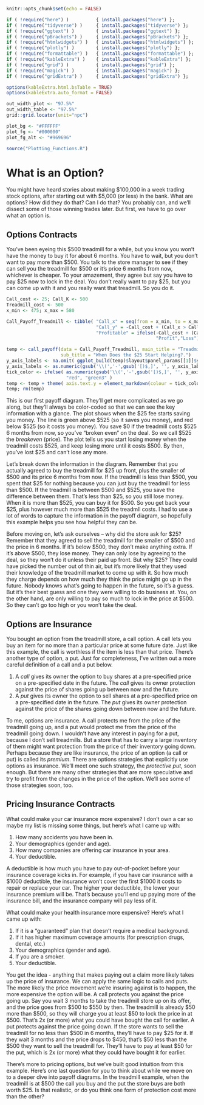 <!-- Each chapter is set to compile separately - include "global" set-up -->

```r
knitr::opts_chunk$set(echo = FALSE)

if ( !require("here") )          { install.packages("here") };            require(here)
if ( !require("tidyverse") )     { install.packages("tidyverse") };       require(tidyverse)
if ( !require("ggtext") )        { install.packages("ggtext") };          require(ggtext)
if ( !require("pBrackets") )     { install.packages("pBrackets") };       require(pBrackets)
if ( !require("htmlwidgets") )   { install.packages("htmlwidgets") };     require(htmlwidgets)
if ( !require("plotly") )        { install.packages("plotly") };          require(plotly)
if ( !require("formattable") )   { install.packages("formattable") };     require(formattable)
if ( !require("kableExtra") )    { install.packages("kableExtra") };      require(kableExtra)
if ( !require("grid") )          { install.packages("grid") };            require(grid)
if ( !require("magick") )        { install.packages("magick") };          require(magick)
if ( !require("gridExtra") )     { install.packages("gridExtra") };       require(gridExtra)

options(kableExtra.html.bsTable = TRUE)
options(kableExtra.auto_format = FALSE)

out_width_plot <- "97.5%"
out_width_table <- "97.5%"
grid::grid.locator(unit="npc") 

plot_bg <- "#FFFFFF" 
plot_fg <- "#000000" 
plot_fg_alt <- "#969696" 

source("Plotting_Functions.R")
```

<!-- pandoc _book/Understanding-Options.md -o Understanding-Options.epub  -->

# What is an Option? 

You might have heard stories about making \$100,000 in a week trading stock options, after starting out with $5,000 (or less) in the bank. What are options? How did they do that? Can I do that? You probably can, and we'll dissect some of those winning trades later. But first, we have to go over what an option is.


## Options Contracts

You've been eyeing this \$500 treadmill for a while, but you know you won't have the money to buy it for about 6 months. You have to wait, but you don't want to pay more than \$500. You talk to the store manager to see if they can sell you the treadmill for \$500 or it's price 6 months from now, whichever is cheaper. To your amazement, they agree but say you have to pay \$25 now to lock in the deal. You don't really want to pay \$25, but you can come up with it and you really want that treadmill. So you do it.

```r
Call_cost <- 25; Call_K <- 500
Treadmill_cost <- 500
x_min <- 475; x_max = 580

Call_Payoff_Treadmill <- tibble( "Call_x" = seq(from = x_min, to = x_max, by = 0.01),
                                 "Call_y" = -Call_cost + (Call_x > Call_K)*(Call_x-Call_K),
                                 "Profitable" = ifelse(-Call_cost + (Call_x > Call_K)*(Call_x-Call_K) > 0, 
                                                       "Profit","Loss") )

temp <- call_payoff(data = Call_Payoff_Treadmill, main_title = "Treadmill Cost In 6 Months.",
                    sub_title = "When Does the $25 Start Helping?.")
y_axis_labels <- na.omit( ggplot_build(temp)$layout$panel_params[[1]]$y$get_labels() )
y_axis_labels <- as.numeric(gsub('\\(','-',gsub('[)$,]', '', y_axis_labels)))
tick_color <- ifelse( as.numeric(gsub('\\(','-',gsub('[)$,]', '', y_axis_labels))) < 0,
                      "red", "green3" )
temp <- temp + theme( axis.text.y = element_markdown(colour = tick_color) )
temp; rm(temp)
```

This is our first payoff diagram. They'll get more complicated as we go along, but they'll always be color-coded so that we can see the key information with a glance. The plot shows when the \$25 fee starts saving you money. The line is green above \$525 (so it saves you money), and red below \$525 (so it costs you money). You save \$0 if the treadmill costs \$525 6 months from now, so you've "broken even" on the deal. So we call \$525 the *breakeven* (price). The plot tells us you start losing money when the treadmill costs \$525, and keep losing more until it costs \$500. By then, you've lost \$25 and can't lose any more.

Let's break down the information in the diagram. Remember that you actually agreed to buy the treadmill for \$25 up front, plus the smaller of \$500 and its price 6 months from now. If the treadmill is less than \$500, you spent that \$25 for nothing because you can just buy the treadmill for less than \$500. If the treadmill is between \$500 and \$525, you save the difference between them. That's less than \$25, so you still lose money. When it is more than \$525, you can buy it for \$500. So you get back your \$25, plus however much more than \$525 the treadmll costs. I had to use a lot of words to capture the information in the payoff diagram, so hopefully this example helps you see how helpful they can be.

Before moving on, let's ask ourselves -- why did the store ask for \$25? Remember that they agreed to sell the treadmill for the smaller of \$500 and the price in 6 months. If it's below \$500, they don't make anything extra. If it's above \$500, they lose money. They can only lose by agreeing to the deal, so they won't do it unless their paid up front. But why \$25? They could have picked the number out of thin air, but it's more likely that they used their knowledge of the treadmill market to come up with it. So how much they charge depends on how much they think the price might go up in the future. Nobody knows what's going to happen in the future, so it's a guess. But it's their best guess and one they were willing to do business at. You, on the other hand, are only willing to pay so much to lock in the price at \$500. So they can't go too high or you won't take the deal. 


## Options are Insurance

You bought an option from the treadmill store, a call option. A call lets you buy an item for no more than a particular price at some future date. Just like this example, the call is worthless if the item is less than that price. There's another type of option, a put. Just for completeness, I've written out a more careful definition of a call and a put below. 

  1. A *call* gives its owner the option to buy shares at a pre-specified price on a pre-specified date in the future. The *call* gives its owner protection against the price of shares going up between now and the future.
  2. A *put* gives its owner the option to sell shares at a pre-specified price on a pre-specified date in the future. The *put* gives its owner protection against the price of the shares going down between now and the future.

To me, options are insurance. A call protects me from the price of the treadmill going up, and a put would protect me from the price of the treadmill going down. I wouldn't have any interest in paying for a put, because I don't sell treadmills. But a store that has to carry a large inventory of them might want protection from the price of their inventory going down. Perhaps because they are like insurance, the price of an option (a call or put) is called its *premium*. There are options strategies that explicitly use options as insurance. We'll meet one such strategy, the *protective put*, soon enough. But there are many other strategies that are more speculative and try to profit from the changes in the price of the option. We'll see some of those strategies soon, too. 


## Pricing Insurance Contracts

What could make your car insurance more expensive? I don't own a car so maybe my list is missing some things, but here's what I came up with: 

  1. How many accidents you have been in. 
  2. Your demographics (gender and age).
  3. How many companies are offering car insurance in your area.
  4. Your deductible. 
  
A deductible is how much you have to pay out-of-pocket before your insurance coverage kicks in. For example, if you have car insurance with a \$1000 deductible, the insurance won't cover the first \$1000 it costs to repair or replace your car. The higher your deductible, the lower your insurance premium will be. That's because you'll end up paying more of the insurance bill, and the insurance company will pay less of it. 

What could make your health insurance more expensive? Here's what I came up with: 

  1. If it is a "guaranteed" plan that doesn't require a medical background.
  2. If it has higher maximum coverage amounts (for prescription drugs, dental, etc.)
  3. Your demographics (gender and age).
  4. If you are a smoker. 
  5. Your deductible. 
  
You get the idea - anything that makes paying out a claim more likely takes up the price of insurance. We can apply the same logic to calls and puts. The more likely the price movement we're insuring against is to happen, the more expensive the option will be. A call protects you against the price going up.  Say you wait 3 months to take the treadmill store up on its offer, and the price goes from \$500 to \$550 by then. The treadmill is already \$50 more than \$500, so they will charge you at least \$50 to lock the price in at \$500. That's 2x (or more) what you could have bought the call for earlier. A put protects against the price going down. If the store wants to sell the treadmill for no less than \$500 in 6 months, they'll have to pay \$25 for it. If they wait 3 months and the price drops to \$450, that's \$50 less than the \$500 they want to sell the treadmill for. They'll have to pay at least \$50 for the put, which is 2x (or more) what they could have bought it for earlier.

There's more to pricing options, but we've built good intuition from this example. Here's one last question for you to think about while we move on to a deeper dive into payoff diagrams. In the treadmill example, when the treadmill is at \$500 the call you buy and the put the store buys are both worth \$25. Is that realistic, or do you think one form of protection cost more than the other? 